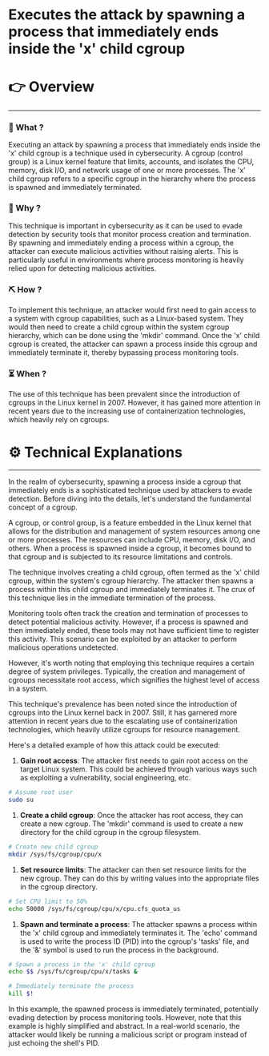 # Executes the attack by spawning a process that immediately ends inside the 'x' child cgroup


# 👉 Overview

---

### 👀 What ?

Executing an attack by spawning a process that immediately ends inside the 'x' child cgroup is a technique used in cybersecurity. A cgroup (control group) is a Linux kernel feature that limits, accounts, and isolates the CPU, memory, disk I/O, and network usage of one or more processes. The 'x' child cgroup refers to a specific cgroup in the hierarchy where the process is spawned and immediately terminated.


### 🧐 Why ?

This technique is important in cybersecurity as it can be used to evade detection by security tools that monitor process creation and termination. By spawning and immediately ending a process within a cgroup, the attacker can execute malicious activities without raising alerts. This is particularly useful in environments where process monitoring is heavily relied upon for detecting malicious activities.


### ⛏️ How ?

To implement this technique, an attacker would first need to gain access to a system with cgroup capabilities, such as a Linux-based system. They would then need to create a child cgroup within the system cgroup hierarchy, which can be done using the 'mkdir' command. Once the 'x' child cgroup is created, the attacker can spawn a process inside this cgroup and immediately terminate it, thereby bypassing process monitoring tools.


### ⏳ When ?

The use of this technique has been prevalent since the introduction of cgroups in the Linux kernel in 2007. However, it has gained more attention in recent years due to the increasing use of containerization technologies, which heavily rely on cgroups.


# ⚙️ Technical Explanations

---

In the realm of cybersecurity, spawning a process inside a cgroup that immediately ends is a sophisticated technique used by attackers to evade detection. Before diving into the details, let's understand the fundamental concept of a cgroup.

A cgroup, or control group, is a feature embedded in the Linux kernel that allows for the distribution and management of system resources among one or more processes. The resources can include CPU, memory, disk I/O, and others. When a process is spawned inside a cgroup, it becomes bound to that cgroup and is subjected to its resource limitations and controls.

The technique involves creating a child cgroup, often termed as the 'x' child cgroup, within the system's cgroup hierarchy. The attacker then spawns a process within this child cgroup and immediately terminates it. The crux of this technique lies in the immediate termination of the process.

Monitoring tools often track the creation and termination of processes to detect potential malicious activity. However, if a process is spawned and then immediately ended, these tools may not have sufficient time to register this activity. This scenario can be exploited by an attacker to perform malicious operations undetected.

However, it's worth noting that employing this technique requires a certain degree of system privileges. Typically, the creation and management of cgroups necessitate root access, which signifies the highest level of access in a system.

This technique's prevalence has been noted since the introduction of cgroups into the Linux kernel back in 2007. Still, it has garnered more attention in recent years due to the escalating use of containerization technologies, which heavily utilize cgroups for resource management.

Here's a detailed example of how this attack could be executed:

1. **Gain root access**: The attacker first needs to gain root access on the target Linux system. This could be achieved through various ways such as exploiting a vulnerability, social engineering, etc.

```bash
# Assume root user
sudo su

```

1. **Create a child cgroup**: Once the attacker has root access, they can create a new cgroup. The 'mkdir' command is used to create a new directory for the child cgroup in the cgroup filesystem.

```bash
# Create new child cgroup
mkdir /sys/fs/cgroup/cpu/x

```

1. **Set resource limits**: The attacker can then set resource limits for the new cgroup. They can do this by writing values into the appropriate files in the cgroup directory.

```bash
# Set CPU limit to 50%
echo 50000 /sys/fs/cgroup/cpu/x/cpu.cfs_quota_us

```

1. **Spawn and terminate a process**: The attacker spawns a process within the 'x' child cgroup and immediately terminates it. The 'echo' command is used to write the process ID (PID) into the cgroup's 'tasks' file, and the '&' symbol is used to run the process in the background.

```bash
# Spawn a process in the 'x' child cgroup
echo $$ /sys/fs/cgroup/cpu/x/tasks &

# Immediately terminate the process
kill $!

```

In this example, the spawned process is immediately terminated, potentially evading detection by process monitoring tools. However, note that this example is highly simplified and abstract. In a real-world scenario, the attacker would likely be running a malicious script or program instead of just echoing the shell's PID.
